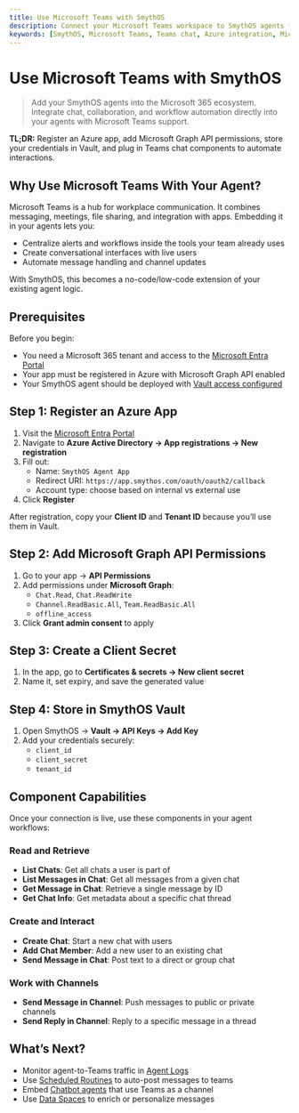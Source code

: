 ```yaml
---
title: Use Microsoft Teams with SmythOS
description: Connect your Microsoft Teams workspace to SmythOS agents for rich collaboration, messaging, and integration workflows.
keywords: [SmythOS, Microsoft Teams, Teams chat, Azure integration, Microsoft Graph API, send message, chat workflows]
---
```


# Use Microsoft Teams with SmythOS

> Add your SmythOS agents into the Microsoft 365 ecosystem. Integrate chat, collaboration, and workflow automation directly into your agents with Microsoft Teams support.

<InfoCallout> **TL;DR:** Register an Azure app, add Microsoft Graph API permissions, store your credentials in Vault, and plug in Teams chat components to automate interactions. </InfoCallout>

<Divider />

## Why Use Microsoft Teams With Your Agent?

Microsoft Teams is a hub for workplace communication. It combines messaging, meetings, file sharing, and integration with apps. Embedding it in your agents lets you:

- Centralize alerts and workflows inside the tools your team already uses
- Create conversational interfaces with live users
- Automate message handling and channel updates

With SmythOS, this becomes a no-code/low-code extension of your existing agent logic.

<Divider />

## Prerequisites

Before you begin:

- You need a Microsoft 365 tenant and access to the [Microsoft Entra Portal](https://entra.microsoft.com/)
- Your app must be registered in Azure with Microsoft Graph API enabled
- Your SmythOS agent should be deployed with [Vault access configured](/docs/agent-collaboration/working-with-agents/vault-sharing)

<Divider />

## Step 1: Register an Azure App

1. Visit the [Microsoft Entra Portal](https://entra.microsoft.com/)
2. Navigate to **Azure Active Directory → App registrations → New registration**
3. Fill out:
   - Name: `SmythOS Agent App`
   - Redirect URI: `https://app.smythos.com/oauth/oauth2/callback`
   - Account type: choose based on internal vs external use
4. Click **Register**

<InfoCallout> After registration, copy your **Client ID** and **Tenant ID** because you’ll use them in Vault. </InfoCallout>

## Step 2: Add Microsoft Graph API Permissions

1. Go to your app → **API Permissions**
2. Add permissions under **Microsoft Graph**:
   - `Chat.Read`, `Chat.ReadWrite`
   - `Channel.ReadBasic.All`, `Team.ReadBasic.All`
   - `offline_access`
3. Click **Grant admin consent** to apply

## Step 3: Create a Client Secret

1. In the app, go to **Certificates & secrets → New client secret**
2. Name it, set expiry, and save the generated value

## Step 4: Store in SmythOS Vault

1. Open SmythOS → **Vault → API Keys → Add Key**
2. Add your credentials securely:
   - `client_id`
   - `client_secret`
   - `tenant_id`

<Divider />

## Component Capabilities

Once your connection is live, use these components in your agent workflows:

### Read and Retrieve

- **List Chats**: Get all chats a user is part of
- **List Messages in Chat**: Get all messages from a given chat
- **Get Message in Chat**: Retrieve a single message by ID
- **Get Chat Info**: Get metadata about a specific chat thread

### Create and Interact

- **Create Chat**: Start a new chat with users
- **Add Chat Member**: Add a new user to an existing chat
- **Send Message in Chat**: Post text to a direct or group chat

### Work with Channels

- **Send Message in Channel**: Push messages to public or private channels
- **Send Reply in Channel**: Reply to a specific message in a thread

<Divider />

## What’s Next?

- Monitor agent-to-Teams traffic in [Agent Logs](/docs/agent-studio/agent-settings/logs)
- Use [Scheduled Routines](/docs/agent-collaboration/agent-work-schedules) to auto-post messages to teams
- Embed [Chatbot agents](/docs/agent-deployments/deployments/deploy-as-chatbot) that use Teams as a channel
- Use [Data Spaces](/docs/agent-collaboration/working-with-agents/data-spaces) to enrich or personalize messages

<PromptCard prompt="Send a new message to a Microsoft Teams channel using the Send Message component with channel_id and content input." />
